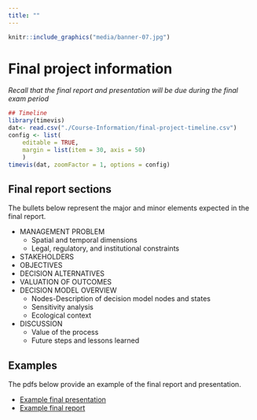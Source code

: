 ```yaml
---
title: ""
---
```


```r
knitr::include_graphics("media/banner-07.jpg")
```
<!--

library(knitr)
rmarkdown::render_site("final-project.Rmd")# build webpage

# rmarkdown::render_site()# build webpage
# COPY FILES TO DOCS FOR GITHUB.IO
system(paste("xcopy", 
    '"C:/Users/mcolvin/Documents/Teaching/WFA8433-Natural-Resource-Decision-Making/Course-Materials/_site"', 
    '"C:/Users/mcolvin/Documents/Teaching/WFA8433-Natural-Resource-Decision-Making/Docs"',
    "/E /C /H /R /K /O /Y")) 
  q(save="no")  

-->

# Final project information

*Recall that the final report and presentation
will be due during the final exam period*


```r
## Timeline
library(timevis)
dat<- read.csv("./Course-Information/final-project-timeline.csv")
config <- list(
    editable = TRUE,
    margin = list(item = 30, axis = 50)
    )
timevis(dat, zoomFactor = 1, options = config)
```


## Final report sections

The bullets below represent
the major and minor elements
expected in the final report.

* MANAGEMENT PROBLEM
    * Spatial and temporal dimensions
    * Legal, regulatory, and institutional constraints
* STAKEHOLDERS
* OBJECTIVES
* DECISION ALTERNATIVES
* VALUATION OF OUTCOMES
* DECISION MODEL OVERVIEW
    * Nodes-Description of decision model nodes and states
    * Sensitivity analysis
    * Ecological context
* DISCUSSION
    * Value of the process
    * Future steps and lessons learned

    
## Examples

The pdfs below provide an example of the 
final report and presentation.

* [Example final presentation](pdfs/mussel-example-presentation.pdf)
* [Example final report](pdfs/mussel-example-report.pdf)
    
    